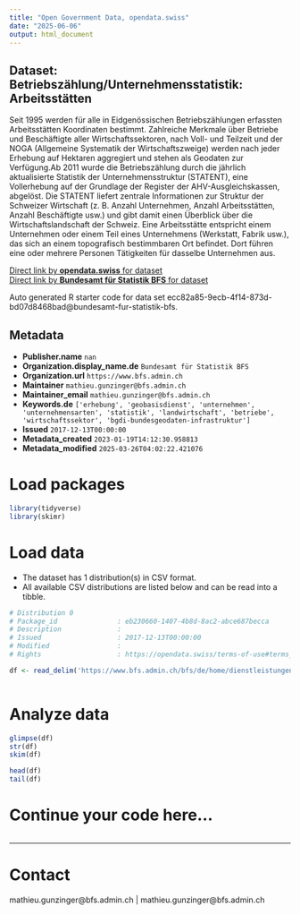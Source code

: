 ```yaml
---
title: "Open Government Data, opendata.swiss"
date: "2025-06-06"
output: html_document
---
```


## Dataset: Betriebszählung/Unternehmensstatistik: Arbeitsstätten

Seit 1995 werden für alle in Eidgenössischen Betriebszählungen erfassten Arbeitsstätten Koordinaten bestimmt. Zahlreiche Merkmale über Betriebe und Beschäftigte aller Wirtschaftssektoren, nach Voll- und Teilzeit und der NOGA (Allgemeine Systematik der Wirtschaftszweige) werden nach jeder Erhebung auf Hektaren aggregiert und stehen als Geodaten zur Verfügung.Ab 2011 wurde die Betriebszählung durch die jährlich aktualisierte Statistik der Unternehmensstruktur (STATENT), eine Vollerhebung auf der Grundlage der Register der AHV-Ausgleichskassen, abgelöst. Die STATENT liefert zentrale Informationen zur Struktur der Schweizer Wirtschaft (z. B. Anzahl Unternehmen, Anzahl Arbeitsstätten, Anzahl Beschäftigte usw.) und gibt damit einen Überblick über die Wirtschaftslandschaft der Schweiz. Eine Arbeitsstätte entspricht einem Unternehmen oder einem Teil eines Unternehmens (Werkstatt, Fabrik usw.), das sich an einem topografisch bestimmbaren Ort befindet. Dort führen eine oder mehrere Personen Tätigkeiten für dasselbe Unternehmen aus.

[Direct link by **opendata.swiss** for dataset](https://opendata.swiss/de/dataset/betriebszahlung-unternehmensstatistik-arbeitsstatten)<br>
[Direct link by **Bundesamt für Statistik BFS** for dataset](https://www.bfs.admin.ch/bfs/de/home/dienstleistungen/geostat/geodaten-bundesstatistik/arbeitsstaetten-beschaeftigung/statistik-unternehmensstruktur-statent-ab-2011.assetdetail.32258833.html)

Auto generated R starter code for data set ecc82a85-9ecb-4f14-873d-bd07d8468bad@bundesamt-fur-statistik-bfs.

## Metadata

- **Publisher.name** `nan`
- **Organization.display_name.de** `Bundesamt für Statistik BFS`
- **Organization.url** `https://www.bfs.admin.ch`
- **Maintainer** `mathieu.gunzinger@bfs.admin.ch`
- **Maintainer_email** `mathieu.gunzinger@bfs.admin.ch`
- **Keywords.de** `['erhebung', 'geobasisdienst', 'unternehmen', 'unternehmensarten', 'statistik', 'landwirtschaft', 'betriebe', 'wirtschaftssektor', 'bgdi-bundesgeodaten-infrastruktur']`
- **Issued** `2017-12-13T00:00:00`
- **Metadata_created** `2023-01-19T14:12:30.958813`
- **Metadata_modified** `2025-03-26T04:02:22.421076`


# Load packages

```r

library(tidyverse)
library(skimr)

```

# Load data

-   The dataset has 1 distribution(s) in CSV format.
-   All available CSV distributions are listed below and can be read into a tibble.

```r

# Distribution 0
# Package_id               : eb230660-1407-4b8d-8ac2-abce687becca
# Description              : 
# Issued                   : 2017-12-13T00:00:00
# Modified                 : 
# Rights                   : https://opendata.swiss/terms-of-use#terms_by_ask

df <- read_delim('https://www.bfs.admin.ch/bfs/de/home/dienstleistungen/geostat/geodaten-bundesstatistik/arbeitsstaetten-beschaeftigung/statistik-unternehmensstruktur-statent-ab-2011.assetdetail.32258831.html')



```

# Analyze data

```r

glimpse(df)
str(df)
skim(df)

head(df)
tail(df)

```

# Continue your code here...

```r

```

------------------------------------------------------------------------

# Contact

mathieu.gunzinger@bfs.admin.ch | mathieu.gunzinger@bfs.admin.ch
